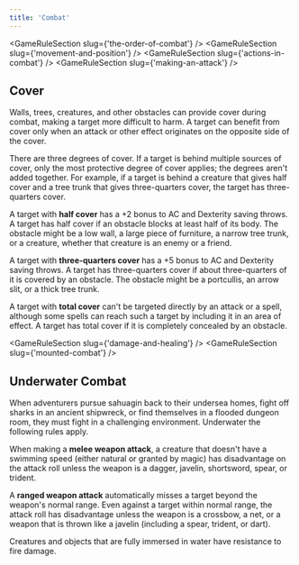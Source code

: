 ```yaml
---
title: 'Combat'
---
```


<GameRuleSection slug={'the-order-of-combat'} />
<GameRuleSection slug={'movement-and-position'} />
<GameRuleSection slug={'actions-in-combat'} />
<GameRuleSection slug={'making-an-attack'} />

## Cover 

Walls, trees, creatures, and other obstacles can provide cover during combat, making a target more difficult to harm. A target can benefit from cover only when an attack or other effect originates on the opposite side of the cover.

There are three degrees of cover. If a target is behind multiple sources of cover, only the most protective degree of cover applies; the degrees aren't added together. For example, if a target is behind a creature that gives half cover and a tree trunk that gives three-quarters cover, the target has three-quarters cover.

A target with **half cover** has a +2 bonus to AC and Dexterity saving throws. A target has half cover if an obstacle blocks at least half of its body. The obstacle might be a low wall, a large piece of furniture, a narrow tree trunk, or a creature, whether that creature is an enemy or a friend.

A target with **three-quarters cover** has a +5 bonus to AC and Dexterity saving throws. A target has three-quarters cover if about three-quarters of it is covered by an obstacle. The obstacle might be a portcullis, an arrow slit, or a thick tree trunk.

A target with **total cover** can't be targeted directly by an attack or a spell, although some spells can reach such a target by including it in an area of effect. A target has total cover if it is completely concealed by an obstacle.

<GameRuleSection slug={'damage-and-healing'} />
<GameRuleSection slug={'mounted-combat'} />

## Underwater Combat

When adventurers pursue sahuagin back to their undersea homes, fight off sharks in an ancient shipwreck, or find themselves in a flooded dungeon room, they must fight in a challenging environment. Underwater the following rules apply.

When making a **melee weapon attack**, a creature that doesn't have a swimming speed (either natural or granted by magic) has disadvantage on the attack roll unless the weapon is a dagger, javelin, shortsword, spear, or trident.

A **ranged weapon attack** automatically misses a target beyond the weapon's normal range. Even against a target within normal range, the attack roll has disadvantage unless the weapon is a crossbow, a net, or a weapon that is thrown like a javelin (including a spear, trident, or dart).

Creatures and objects that are fully immersed in water have resistance to fire damage.
